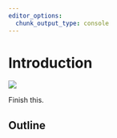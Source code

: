 ```yaml
---
editor_options: 
  chunk_output_type: console
---
```


# Introduction {#intro}
  
  ![](static-figures/logo.jpg)  

Finish this.


## Outline


